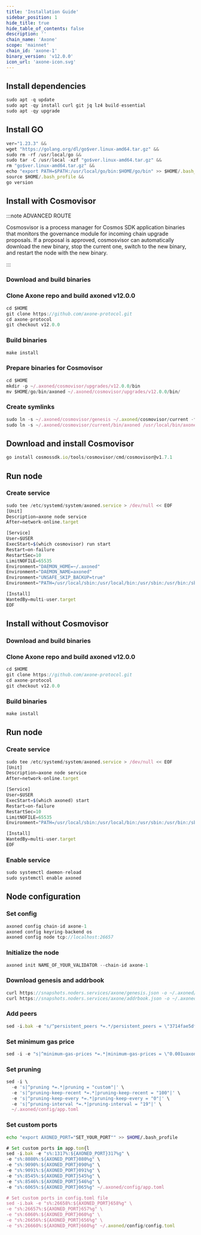 ```yaml
---
title: 'Installation Guide'
sidebar_position: 1
hide_title: true
hide_table_of_contents: false
description: ''
chain_name: 'Axone'
scope: 'mainnet'
chain_id: 'axone-1'
binary_version: 'v12.0.0'
icon_url: 'axone-icon.svg'
---
```



<PageTitle
  iconUrl="img/axone-icon.svg"
  title="Axone Installation Guide"
  chainId="axone-1"
  version="v12.0.0"
/>

## Install dependencies

```js
sudo apt -q update
sudo apt -qy install curl git jq lz4 build-essential
sudo apt -qy upgrade
```

## Install GO

```js
ver="1.23.3" &&
wget "https://golang.org/dl/go$ver.linux-amd64.tar.gz" &&
sudo rm -rf /usr/local/go &&
sudo tar -C /usr/local -xzf "go$ver.linux-amd64.tar.gz" &&
rm "go$ver.linux-amd64.tar.gz" &&
echo "export PATH=$PATH:/usr/local/go/bin:$HOME/go/bin" >> $HOME/.bash_profile &&
source $HOME/.bash_profile &&
go version
```

## Install with Cosmovisor

:::note ADVANCED ROUTE

Cosmosvisor is a process manager for Cosmos SDK application binaries that monitors the governance module for incoming chain upgrade proposals. If a proposal is approved, cosmosvisor can automatically download the new binary, stop the current one, switch to the new binary, and restart the node with the new binary.

:::

### Download and build binaries

### Clone Axone repo and build axoned v12.0.0

```js
cd $HOME
git clone https://github.com/axone-protocol.git
cd axone-protocol
git checkout v12.0.0
```

### Build binaries

```js
make install
```

### Prepare binaries for Cosmovisor

```js
cd $HOME
mkdir -p ~/.axoned/cosmovisor/upgrades/v12.0.0/bin
mv $HOME/go/bin/axoned ~/.axoned/cosmovisor/upgrades/v12.0.0/bin/
```

### Create symlinks

```js
sudo ln -s ~/.axoned/cosmovisor/genesis ~/.axoned/cosmovisor/current -f
sudo ln -s ~/.axoned/cosmovisor/current/bin/axoned /usr/local/bin/axoned -f
```

## Download and install Cosmovisor

```js
go install cosmossdk.io/tools/cosmovisor/cmd/cosmovisor@v1.7.1
```

## Run node

### Create service

```js
sudo tee /etc/systemd/system/axoned.service > /dev/null << EOF
[Unit]
Description=axone node service
After=network-online.target

[Service]
User=$USER
ExecStart=$(which cosmovisor) run start
Restart=on-failure
RestartSec=10
LimitNOFILE=65535
Environment="DAEMON_HOME=~/.axoned"
Environment="DAEMON_NAME=axoned"
Environment="UNSAFE_SKIP_BACKUP=true"
Environment="PATH=/usr/local/sbin:/usr/local/bin:/usr/sbin:/usr/bin:/sbin:/bin:/usr/games:/usr/local/games:/snap/bin:~/.axoned/cosmovisor/current/bin"

[Install]
WantedBy=multi-user.target
EOF
```

## Install without Cosmovisor

### Download and build binaries

### Clone Axone repo and build axoned v12.0.0

```js
cd $HOME
git clone https://github.com/axone-protocol.git
cd axone-protocol
git checkout v12.0.0
```

### Build binaries

```js
make install
```

## Run node

### Create service

```js
sudo tee /etc/systemd/system/axoned.service > /dev/null << EOF
[Unit]
Description=axone node service
After=network-online.target

[Service]
User=$USER
ExecStart=$(which axoned) start
Restart=on-failure
RestartSec=10
LimitNOFILE=65535
Environment="PATH=/usr/local/sbin:/usr/local/bin:/usr/sbin:/usr/bin:/sbin:/bin:/usr/games:/usr/local/games:/snap/bin"

[Install]
WantedBy=multi-user.target
EOF
```

### Enable service

```js
sudo systemctl daemon-reload
sudo systemctl enable axoned
```

## Node configuration

### Set config

```js
axoned config chain-id axone-1
axoned config keyring-backend os
axoned config node tcp://localhost:26657
```

### Initialize the node

```js
axoned init NAME_OF_YOUR_VALIDATOR --chain-id axone-1
```

### Download genesis and addrbook

```js
curl https://snapshots.noders.services/axone/genesis.json -o ~/.axoned/config/genesis.json
curl https://snapshots.noders.services/axone/addrbook.json -o ~/.axoned/config/addrbook.json
```

### Add peers

```js
sed -i.bak -e "s/^persistent_peers *=.*/persistent_peers = \"3714fae5df6b7c18a0fb1409b7284a4bfc2a5af7@axone-rpc.noders.services:20056\"/" ~/.axoned/config/config.toml
```

### Set minimum gas price

```js
sed -i -e "s|^minimum-gas-prices *=.*|minimum-gas-prices = \"0.001uaxone\"|" ~/.axoned/config/app.toml
```

### Set pruning

```js
sed -i \
  -e 's|^pruning *=.*|pruning = "custom"|' \
  -e 's|^pruning-keep-recent *=.*|pruning-keep-recent = "100"|' \
  -e 's|^pruning-keep-every *=.*|pruning-keep-every = "0"|' \
  -e 's|^pruning-interval *=.*|pruning-interval = "19"|' \
  ~/.axoned/config/app.toml
```

### Set custom ports

```bash
echo "export AXONED_PORT="SET_YOUR_PORT"" >> $HOME/.bash_profile
```

```js
# Set custom ports in app.tom{l
sed -i.bak -e "s%:1317%:${AXONED_PORT}317%g" \
-e "s%:8080%:${AXONED_PORT}080%g" \
-e "s%:9090%:${AXONED_PORT}090%g" \
-e "s%:9091%:${AXONED_PORT}091%g" \
-e "s%:8545%:${AXONED_PORT}545%g" \
-e "s%:8546%:${AXONED_PORT}546%g" \
-e "s%:6065%:${AXONED_PORT}065%g" ~/.axoned/config/app.toml

# Set custom ports in config.toml file
sed -i.bak -e "s%:26658%:${AXONED_PORT}658%g" \
-e "s%:26657%:${AXONED_PORT}657%g" \
-e "s%:6060%:${AXONED_PORT}060%g" \
-e "s%:26656%:${AXONED_PORT}656%g" \
-e "s%:26660%:${AXONED_PORT}660%g" ~/.axoned/config/config.toml
```
